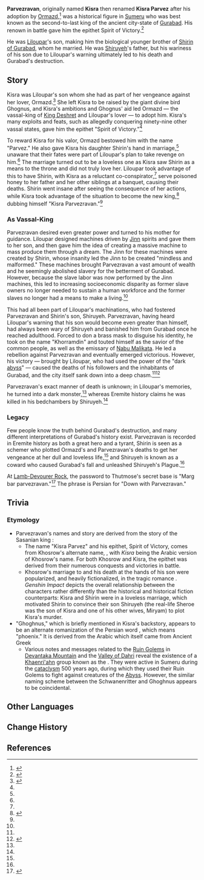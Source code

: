 {{Stub}}
{{Character Infobox
|type             = Mentioned
|image            = NPC Parvezravan.png
|realname         = Kisra
|deceased         = Slain by his son [[Shiruyeh]] thousands of years ago
|region           = Sumeru
|affiliation      = 
|title            = Spirit of Victory

|ancestry         = <!-- Clan/family -->
|father           = 
|mother           = Liloupar
|spouse           = Shirin of Gurabad
|sibling          = Shirin of Gurabad
|siblingNote      = older sister
|child            = Shiruyeh
|childNote        = son
|relative         = 
}}
'''Parvezravan''', originally named '''Kisra''' then renamed '''Kisra Parvez''' after his adoption by [[Ormazd]],<ref name="TToSaS1">{{Ref/Book|The Tale of Shiruyeh and Shirin|1}}</ref> was a historical figure in [[Sumeru]] who was best known as the second-to-last king of the ancient city-state of [[Gurabad]]. His renown in battle gave him the epithet Spirit of Victory.<ref>{{Ref/Item|Transparent Ruins Record (I)}}</ref>

He was [[Liloupar]]'s son, making him the biological younger brother of [[Shirin of Gurabad]], whom he married. He was [[Shiruyeh]]'s father, but his wariness of his son due to Liloupar's warning ultimately led to his death and Gurabad's destruction.

==Story==
Kisra was Liloupar's son whom she had as part of her vengeance against her lover, Ormazd.<ref name="MoG">{{Ref/Quest|Memories of Gurabad}}</ref> She left Kisra to be raised by the giant divine bird Ghognus, and Kisra's ambitions and Ghognus' aid led Ormazd &mdash; the vassal-king of [[King Deshret]] and Liloupar's lover &mdash; to adopt him. Kisra's many exploits and feats, such as allegedly conquering ninety-nine other vassal states, gave him the epithet "Spirit of Victory."<ref name="TToSaS1" />

To reward Kisra for his valor, Ormazd bestowed him with the name "Parvez." He also gave Kisra his daughter Shirin's hand in marriage,<ref name="TToSaS1" /> unaware that their fates were part of Liloupar's plan to take revenge on him.<ref name="MoG" /> The marriage turned out to be a loveless one as Kisra saw Shirin as a means to the throne and did not truly love her. Liloupar took advantage of this to have Shirin, with Kisra as a reluctant co-conspirator,<ref name="TToSaS2" /> serve poisoned honey to her father and her other siblings at a banquet, causing their deaths. Shirin went insane after seeing the consequence of her actions, while Kisra took advantage of the situation to become the new king,<ref>{{Ref/Quest|Dune-Entombed Fecundity: Part III}}</ref> dubbing himself "Kisra Parvezravan."<ref name="TToSaS1" />

===As Vassal-King===
Parvezravan desired even greater power and turned to his mother for guidance. Liloupar designed machines driven by [[Jinn]] spirits and gave them to her son, and then gave him the idea of creating a massive machine to mass produce them through a dream. The Jinn for these machines were created by Shirin, whose insanity led the Jinn to be created "mindless and malformed." These machines brought Parvezravan a vast amount of wealth and he seemingly abolished slavery for the betterment of Gurabad. However, because the slave labor was now performed by the Jinn machines, this led to increasing socioeconomic disparity as former slave owners no longer needed to sustain a human workforce and the former slaves no longer had a means to make a living.<ref name="MoG" />

This had all been part of Liloupar's machinations, who had fostered Parvezravan and Shirin's son, Shiruyeh. Parvezravan, having heard Liloupar's warning that his son would become even greater than himself, had always been wary of Shiruyeh and banished him from Gurabad once he reached adulthood. Forced to don a brass mask to disguise his identity, he took on the name "Khorramdin" and touted himself as the savior of the common people, as well as the emissary of [[Nabu Malikata]]. He led a rebellion against Parvezravan and eventually emerged victorious. However, his victory &mdash; brought by Liloupar, who had used the power of the "dark [[abyss]]" &mdash; caused the deaths of his followers and the inhabitants of Gurabad, and the city itself sank down into a deep chasm.<ref name="MoG" /><ref name="TToSaS2">{{Ref/Book|The Tale of Shiruyeh and Shirin|2}}</ref>

Parvezravan's exact manner of death is unknown; in Liloupar's memories, he turned into a dark monster,<ref name="MoG" /> whereas Eremite history claims he was killed in his bedchambers by Shiruyeh.<ref name="TToSaS2" />

===Legacy===
Few people know the truth behind Gurabad's destruction, and many different interpretations of Gurabad's history exist. Parvezravan is recorded in Eremite history as both a great hero and a tyrant, Shirin is seen as a schemer who plotted Ormazd's and Parvezravan's deaths to get her vengeance at her dull and loveless life,<ref name="TToSaS2" /> and Shiruyeh is known as a coward who caused Gurabad's fall and unleashed Shiruyeh's Plague.<ref name="TToSaS1" />

At [[Lamb-Devourer Rock]], the password to Thutmose's secret base is "Marg bar parvezravan."<ref>{{Ref/Quest|Hidden Mercenaries}}</ref> The phrase is Persian for "Down with Parvezravan."

==Trivia==
===Etymology===
* Parvezravan's names and story are derived from the story of the Sasanian king {{w|Khosrow II}}:
** The name "Kisra Parvez" and his epithet, Spirit of Victory, comes from Khosrow's alternate name, {{lang|Khosrow Parviz|fa=خسرو پرویز|fa_tl=Khosrow the Victorious}}, with ''Kisra'' being the Arabic version of Khosrow's name. For both Khosrow and Kisra, the epithet was derived from their numerous conquests and victories in battle.
** Khosrow's marriage to {{w|Shirin}} and his death at the hands of his son {{w|Sheroe}} were popularized, and heavily fictionalized, in the tragic romance ''{{w|Khosrow and Shirin}}''. ''Genshin Impact'' depicts the overall relationship between the characters rather differently than the historical and historical fiction counterparts: Kisra and Shirin were in a loveless marriage, which motivated Shirin to convince their son Shiruyeh (the real-life Sheroe was the son of Kisra and one of his other wives, Miryam) to plot Kisra's murder.
* "Ghoghnus," which is briefly mentioned in Kisra's backstory, appears to be an alternate romanization of the Persian word {{lang|mini=1|fa={{wt|ققنوس||Persian}}|fa_rm=qaqnos}}, which means "phoenix." It is derived from the Arabic {{lang|mini=1|ar=قُقْنُوس|ar_rm=quqnūs|ar_tl=swan,}} which itself came from Ancient Greek {{lang|mini=1|grc=κύκνος|grc_rm=kúknos|grc_tl=swan.}}
** Various notes and messages related to the [[Ruin Golem]]s in [[Devantaka Mountain]] and the [[Valley of Dahri]] reveal the existence of a [[Khaenri'ah]]n group known as the {{lang|Schwanenritter|de=Swan Knights}}. They were active in Sumeru during the [[cataclysm]] 500 years ago, during which they used their Ruin Golems to fight against creatures of the [[Abyss]]. However, the similar naming scheme between the Schwanenritter and Ghoghnus appears to be coincidental.

==Other Languages==
{{Other Languages
|default_hidden=1
|en      = Parvezravan
|zhs     = 帕维兹拉万
|zhs_rm  = Pàwéizīlāwàn
|zht     = 帕維茲拉萬
|zht_rm  = Pàwéizīlāwàn
|ja      = パーヴェズラヴァン
|ja_rm   = Paavezuravan
|ko      = 파르브즈라반
|ko_rm   = Pareubeujeuraban
|es      = Parvezravan
|fr      = Parvezravan
|ru      = Парвезраван
|th      = Parvezravan
|vi      = Parvezravan
|de      = Parvezravan
|id      = Parvezravan
|pt      = Parvezravan
|tr      = 
|it      = 
}}

==Change History==
{{Change History|introduced=3.0}}

==References==
{{Reflist}}